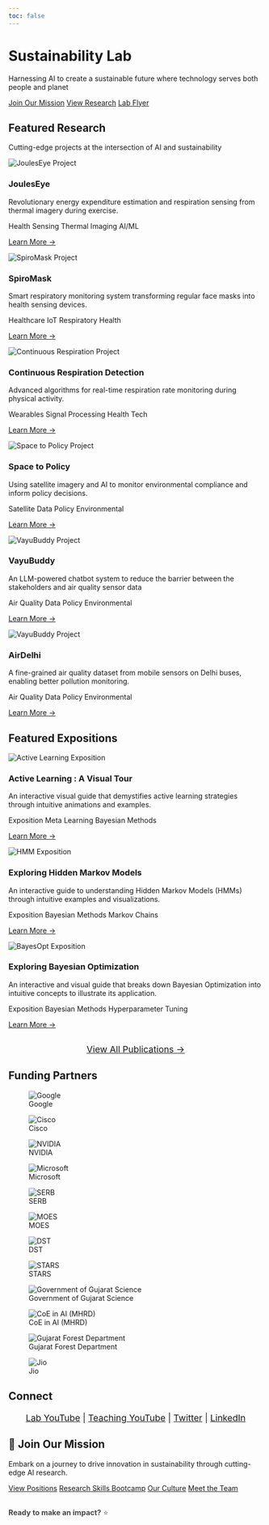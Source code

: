 ```yaml
---
toc: false
---
```


<div class="hero-section">
<h1>Sustainability Lab</h1>
<p class="tagline">Harnessing AI to create a sustainable future where technology serves both people and planet</p>

<div class="hero-buttons">
<a href="openings.qmd" class="hero-btn primary">Join Our Mission</a>
<a href="papers/index.qmd" class="hero-btn secondary">View Research</a>
<a href="flyer.pdf" class="hero-btn secondary" target="_blank">Lab Flyer</a>
</div>
</div>

## Featured Research

<p class="section-subtitle">Cutting-edge projects at the intersection of AI and sustainability</p>

<div class="featured-projects">

<div class="project-card">
<img src="images/mainpage/JoulesEye_1.png" alt="JoulesEye Project" class="project-image">
<div class="project-content">
<h3>JoulesEye</h3>
<p>Revolutionary energy expenditure estimation and respiration sensing from thermal imagery during exercise.</p>
<div class="project-tags">
<span class="tag">Health Sensing</span>
<span class="tag">Thermal Imaging</span>
<span class="tag">AI/ML</span>
</div>
<a href="https://sustainability-lab.github.io/jouleseye/" class="project-link">Learn More →</a>
</div>
</div>

<div class="project-card">
<img src="images/mainpage/SpiroMask.png" alt="SpiroMask Project" class="project-image">
<div class="project-content">
<h3>SpiroMask</h3>
<p>Smart respiratory monitoring system transforming regular face masks into health sensing devices.</p>
<div class="project-tags">
<span class="tag">Healthcare</span>
<span class="tag">IoT</span>
<span class="tag">Respiratory Health</span>
</div>
<a href="https://dl.acm.org/doi/fullHtml/10.1145/3570167" class="project-link">Learn More →</a>
</div>
</div>

<div class="project-card">
<img src="images/mainpage/ContRespiration.png" alt="Continuous Respiration Project" class="project-image">
<div class="project-content">
<h3>Continuous Respiration Detection</h3>
<p>Advanced algorithms for real-time respiration rate monitoring during physical activity.</p>
<div class="project-tags">
<span class="tag">Wearables</span>
<span class="tag">Signal Processing</span>
<span class="tag">Health Tech</span>
</div>
<a href="https://dl.acm.org/doi/fullHtml/10.1145/3544793.3560348" class="project-link">Learn More →</a>
</div>
</div>

<div class="project-card">
<img src="images/mainpage/space-to-policy.png" alt="Space to Policy Project" class="project-image">
<div class="project-content">
<h3>Space to Policy</h3>
<p>Using satellite imagery and AI to monitor environmental compliance and inform policy decisions.</p>
<div class="project-tags">
<span class="tag">Satellite Data</span>
<span class="tag">Policy</span>
<span class="tag">Environmental</span>
</div>
<a href="https://sustainability-lab.github.io/brick-kilns/" class="project-link">Learn More →</a>
</div>
</div>

<div class="project-card">
<img src="papers/2024/VayuBuddy_diagram.png" alt="VayuBuddy Project" class="project-image">
<div class="project-content">
<h3>VayuBuddy</h3>
<p>An LLM-powered chatbot system to reduce the barrier between the stakeholders and air quality sensor data</p>
<div class="project-tags">
<span class="tag">Air Quality Data</span>
<span class="tag">Policy</span>
<span class="tag">Environmental</span>
</div>
<a href="https://sustainability-lab.github.io/vayubuddy/" class="project-link">Learn More →</a>
</div>
</div>

<div class="project-card">
<img src="papers/2023/airdelhi.png" alt="VayuBuddy Project" class="project-image">
<div class="project-content">
<h3>AirDelhi</h3>
<p>A fine-grained air quality dataset from mobile sensors on Delhi buses, enabling better pollution monitoring.</p>
<div class="project-tags">
<span class="tag">Air Quality Data</span>
<span class="tag">Policy</span>
<span class="tag">Environmental</span>
</div>
<a href="https://neurips.cc/virtual/2023/poster/73476" class="project-link">Learn More →</a>
</div>
</div>

</div>

## Featured Expositions

<div class="featured-projects">

<div class="project-card">
<img src="papers/2020/VisXAI20_Active_Learning.png" alt="Active Learning Exposition" class="project-image">
<div class="project-content">
<h3>Active Learning : A Visual Tour</h3>
<p>An interactive visual guide that demystifies active learning strategies through intuitive animations and examples.</p>
<div class="project-tags">
<span class="tag">Exposition</span>
<span class="tag">Meta Learning</span>
<span class="tag">Bayesian Methods</span>
</div>
<a href="https://patel-zeel.github.io/active-learning-visualization/" class="project-link">Learn More →</a>
</div>
</div>

<div class="project-card">
<img src="papers/2021/VisXAI21_HMM.png" alt="HMM Exposition" class="project-image">
<div class="project-content">
<h3>Exploring Hidden Markov Models</h3>
<p>An interactive guide to understanding Hidden Markov Models (HMMs) through intuitive examples and visualizations.</p>
<div class="project-tags">
<span class="tag">Exposition</span>
<span class="tag">Bayesian Methods</span>
<span class="tag">Markov Chains</span>
</div>
<a href="https://nipunbatra.github.io/hmm/" class="project-link">Learn More →</a>
</div>
</div>

<div class="project-card">
<img src="papers/2020/Distil20_BayesOpt.png" alt="BayesOpt Exposition" class="project-image">
<div class="project-content">
<h3>Exploring Bayesian Optimization</h3>
<p>An interactive and visual guide that breaks down Bayesian Optimization into intuitive concepts to illustrate its application.</p>
<div class="project-tags">
<span class="tag">Exposition</span>
<span class="tag">Bayesian Methods</span>
<span class="tag">Hyperparameter Tuning</span>
</div>
<a href="https://distill.pub/2020/bayesian-optimization/" class="project-link">Learn More →</a>
</div>
</div>

</div>


<div style="text-align: center; margin-top: 30px;">
<a href="papers/index.qmd" class="project-link" style="font-size: 1.1rem;">View All Publications →</a>
</div>

## Funding Partners

<div class="funders-grid">

::: {.funder-block}
![Google](images/funders/google.png){.funder-logo}
:::

::: {.funder-block}
![Cisco](images/funders/cisco.png){.funder-logo}
:::

::: {.funder-block}
![NVIDIA](images/funders/nvidia.png){.funder-logo}
:::

::: {.funder-block}
![Microsoft](images/funders/microsoft.png){.funder-logo}
:::

::: {.funder-block}
![SERB](images/funders/serb.png){.funder-logo}
:::

::: {.funder-block}
![MOES](images/funders/moes.jpeg){.funder-logo}
:::

::: {.funder-block}
![DST](images/funders/dst.jpg){.funder-logo}
:::

::: {.funder-block}
![STARS](images/funders/stars.png){.funder-logo}
:::

::: {.funder-block}
![Government of Gujarat Science](images/funders/gujcost.png){.funder-logo}
:::

::: {.funder-block}
![CoE in AI (MHRD)](images/funders/coe-ai-mhrd.svg){.funder-logo}
:::

::: {.funder-block}
![Gujarat Forest Department](images/funders/gfd.jpeg){.funder-logo}
:::

::: {.funder-block}
![Jio](images/funders/jio.png){.funder-logo}
:::

</div>

## Connect

<div style="text-align: center; margin: 20px 0; font-size: 1.1rem;">
<a href="https://www.youtube.com/@SustainabilityLab-SL" target="_blank" class="project-link">Lab YouTube</a> | 
<a href="https://www.youtube.com/@NipunBatra0" target="_blank" class="project-link">Teaching YouTube</a> | 
<a href="https://x.com/nipun_batra" target="_blank" class="project-link">Twitter</a> | 
<a href="https://www.linkedin.com/in/nipunbatra0/" target="_blank" class="project-link">LinkedIn</a>
</div>

<div class="join-section">
<h2>🚀 Join Our Mission</h2>
<p>Embark on a journey to drive innovation in sustainability through cutting-edge AI research.</p>

<div class="join-buttons">
<a href="openings.qmd" class="join-btn primary">View Positions</a>
<a href="upskilling.qmd" class="join-btn secondary">Research Skills Bootcamp</a>
<a href="lab_culture.qmd" class="join-btn secondary">Our Culture</a>
<a href="members.qmd" class="join-btn secondary">Meet the Team</a>
</div>

<div style="margin-top: 30px; font-size: 0.9rem; opacity: 0.8;">
<p><strong>Ready to make an impact?</strong> ⭐</p>
</div>
</div>